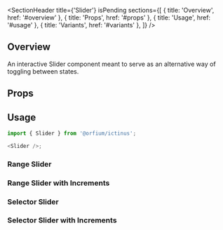 
<Meta of={SliderStories} />

<SectionHeader
  title={'Slider'}
  isPending
  sections={[
    { title: 'Overview', href: '#overview' },
    { title: 'Props', href: '#props' },
    { title: 'Usage', href: '#usage' },
    { title: 'Variants', href: '#variants' },
  ]}
/>

## Overview

An interactive Slider component meant to serve as an alternative way of toggling between states.

## Props

<ArgTypes of={Slider} />

## Usage

```js
import { Slider } from '@orfium/ictinus';

<Slider />;
```

<SubsectionHeader title="Variants" />

### Range Slider

<Canvas of={SliderStories.RangeSliderDontTest} />

### Range Slider with Increments

<Canvas of={SliderStories.RangeSliderWithIncrementsDontTest} />

### Selector Slider

<Canvas of={SliderStories.SelectorSliderDontTest} />

### Selector Slider with Increments

<Canvas of={SliderStories.SelectorSliderWithIncrementsDontTest} />
